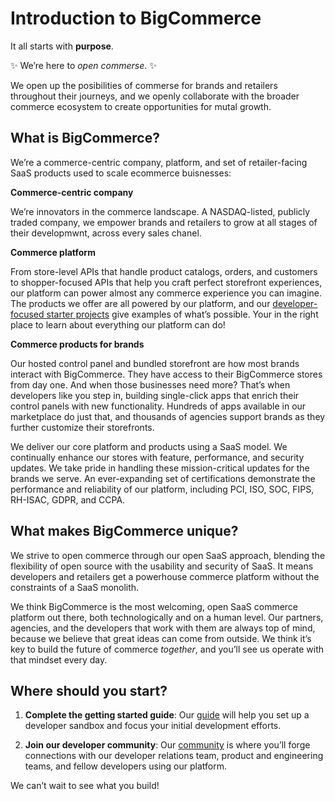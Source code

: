 # Introduction to BigCommerce

It all starts with **purpose**.

✨ We’re here to _open commerse_. ✨

We open up the posibilities of commerse for brands and retailers throughout their journeys, and we openly collaborate with the broader commerce ecosystem to create opportunities for mutal growth.

## What is BigCommerce?

We’re a commerce-centric company, platform, and set of retailer-facing SaaS products used to scale ecommerce buisnesses:

**Commerce-centric company**

We’re innovators in the commerce landscape. A NASDAQ-listed, publicly traded company, we empower brands and retailers to grow at all stages of their developmwnt, across every sales chanel.

**Commerce platform**

From store-level APIs that handle product catalogs, orders, and customers to shopper-focused APIs that help you craft perfect storefront experiences, our platform can power almost any commerce experience you can imagine. The products we offer are all powered by our platform, and our [developer-focused starter projects](/tools-resources) give examples of what’s possible. Your in the right place to learn about everything our platform can do!

**Commerce products for brands**

Our hosted control panel and bundled storefront are how most brands interact with BigCommerce. They have access to their BigCommerce stores from day one. And when those businesses need more? That’s when developers like you step in, building single-click apps that enrich their control panels with new functionality. Hundreds of apps available in our marketplace do just that, and thousands of agencies support brands as they further customize their storefronts.

We deliver our core platform and products using a SaaS model. We continually enhance our stores with feature, performance, and security updates. We take pride in handling these mission-critical updates for the brands we serve. An ever-expanding set of certifications demonstrate the performance and reliability of our platform, including PCI, ISO, SOC, FIPS, RH-ISAC, GDPR, and CCPA.

## What makes BigCommerce unique?

We strive to open commerce through our open SaaS approach, blending the flexibility of open source with the usability and security of SaaS. It means developers and retailers get a powerhouse commerce platform without the constraints of a SaaS monolith.

We think BigCommerce is the most welcoming, open SaaS commerce platform out there, both technologically and on a human level. Our partners, agencies, and the developers that work with them are always top of mind, because we believe that great ideas can come from outside. We think it’s key to build the future of commerce _together_, and you’ll see us operate with that mindset every day.

## Where should you start?

1. **Complete the getting started guide**: Our [guide](/docs/start) will help you set up a developer sandbox and focus your initial development efforts. 

2. **Join our developer community**: Our [community](/community) is where you’ll forge connections with our developer relations team, product and engineering teams, and fellow developers using our platform. 

We can’t wait to see what you build!